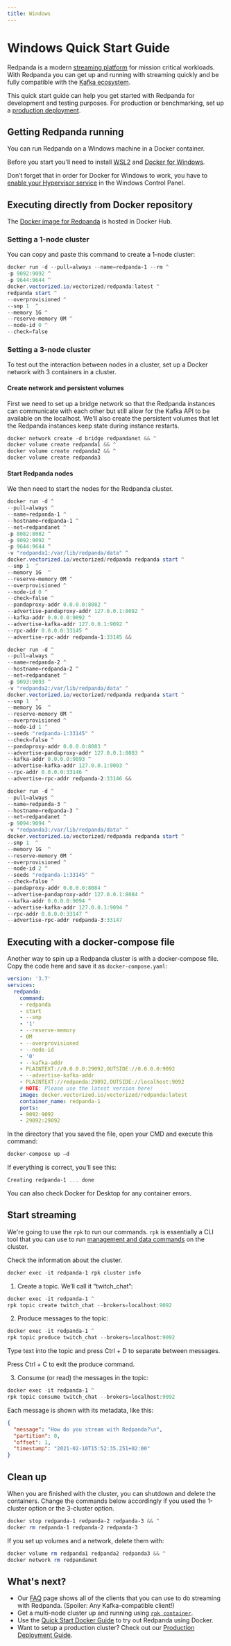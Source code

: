 ```yaml
---
title: Windows
---
```

# Windows Quick Start Guide

Redpanda is a modern [streaming platform](https://vectorized.io/blog/intelligent-data-api/) for mission critical workloads.
With Redpanda you can get up and running with streaming quickly
and be fully compatible with the [Kafka ecosystem](https://cwiki.apache.org/confluence/display/KAFKA/Ecosystem).

This quick start guide can help you get started with Redpanda for development and testing purposes.
For production or benchmarking, set up a [production deployment](/docs/deployment/production-deployment).

## Getting Redpanda running

You can run Redpanda on a Windows machine in a Docker container.

Before you start you'll need to install [WSL2](https://docs.microsoft.com/en-us/windows/wsl/install) and [Docker for Windows](https://docs.docker.com/desktop/windows/install/).

Don’t forget that in order for Docker for Windows to work, you have to [enable your Hypervisor service](https://docs.microsoft.com/en-us/virtualization/hyper-v-on-windows/quick-start/enable-hyper-v) in the Windows Control Panel.


## Executing directly from Docker repository

The [Docker image for Redpanda](https://hub.docker.com/r/vectorized/redpanda) is hosted in Docker Hub.


### Setting a 1-node cluster
You can copy and paste this command to create a 1-node cluster:

```powershell
docker run -d --pull=always --name=redpanda-1 --rm ^
-p 9092:9092 ^
-p 9644:9644 ^
docker.vectorized.io/vectorized/redpanda:latest ^
redpanda start ^
--overprovisioned ^
--smp 1  ^
--memory 1G ^
--reserve-memory 0M ^
--node-id 0 ^
--check=false
```
### Setting a 3-node cluster

To test out the interaction between nodes in a cluster, set up a Docker network with 3 containers in a cluster.

#### Create network and persistent volumes

First we need to set up a bridge network so that the Redpanda instances can communicate with each other
but still allow for the Kafka API to be available on the localhost.
We'll also create the persistent volumes that let the Redpanda instances keep state during instance restarts.

```powershell
docker network create -d bridge redpandanet && ^
docker volume create redpanda1 && ^
docker volume create redpanda2 && ^
docker volume create redpanda3
```

#### Start Redpanda nodes

We then need to start the nodes for the Redpanda cluster.

```powershell
docker run -d ^
--pull=always ^
--name=redpanda-1 ^
--hostname=redpanda-1 ^
--net=redpandanet ^
-p 8082:8082 ^
-p 9092:9092 ^
-p 9644:9644 ^
-v "redpanda1:/var/lib/redpanda/data" ^
docker.vectorized.io/vectorized/redpanda redpanda start ^
--smp 1  ^
--memory 1G  ^
--reserve-memory 0M ^
--overprovisioned ^
--node-id 0 ^
--check=false ^
--pandaproxy-addr 0.0.0.0:8082 ^
--advertise-pandaproxy-addr 127.0.0.1:8082 ^
--kafka-addr 0.0.0.0:9092 ^
--advertise-kafka-addr 127.0.0.1:9092 ^
--rpc-addr 0.0.0.0:33145 ^
--advertise-rpc-addr redpanda-1:33145 &&

docker run -d ^
--pull=always ^
--name=redpanda-2 ^
--hostname=redpanda-2 ^
--net=redpandanet ^
-p 9093:9093 ^
-v "redpanda2:/var/lib/redpanda/data" ^
docker.vectorized.io/vectorized/redpanda redpanda start ^
--smp 1  ^
--memory 1G  ^
--reserve-memory 0M ^
--overprovisioned ^
--node-id 1 ^
--seeds "redpanda-1:33145" ^
--check=false ^
--pandaproxy-addr 0.0.0.0:8083 ^
--advertise-pandaproxy-addr 127.0.0.1:8083 ^
--kafka-addr 0.0.0.0:9093 ^
--advertise-kafka-addr 127.0.0.1:9093 ^
--rpc-addr 0.0.0.0:33146 ^
--advertise-rpc-addr redpanda-2:33146 &&

docker run -d ^
--pull=always ^
--name=redpanda-3 ^
--hostname=redpanda-3 ^
--net=redpandanet ^
-p 9094:9094 ^
-v "redpanda3:/var/lib/redpanda/data" ^
docker.vectorized.io/vectorized/redpanda redpanda start ^
--smp 1  ^
--memory 1G  ^
--reserve-memory 0M ^
--overprovisioned ^
--node-id 2 ^
--seeds "redpanda-1:33145" ^
--check=false ^
--pandaproxy-addr 0.0.0.0:8084 ^
--advertise-pandaproxy-addr 127.0.0.1:8084 ^
--kafka-addr 0.0.0.0:9094 ^
--advertise-kafka-addr 127.0.0.1:9094 ^
--rpc-addr 0.0.0.0:33147 ^
--advertise-rpc-addr redpanda-3:33147
```


## Executing with a docker-compose file

Another way to spin up a Redpanda cluster is with a docker-compose file.
Copy the code here and save it as `docker-compose.yaml`:

```yaml 
version: '3.7'
services:
  redpanda:
    command:
    - redpanda
    - start
    - --smp
    - '1'
    - --reserve-memory
    - 0M
    - --overprovisioned
    - --node-id
    - '0'
    - --kafka-addr
    - PLAINTEXT://0.0.0.0:29092,OUTSIDE://0.0.0.0:9092
    - --advertise-kafka-addr
    - PLAINTEXT://redpanda:29092,OUTSIDE://localhost:9092
    # NOTE: Please use the latest version here!
    image: docker.vectorized.io/vectorized/redpanda:latest
    container_name: redpanda-1
    ports:
    - 9092:9092
    - 29092:29092
```   
  
In the directory that you saved the file, open your CMD and execute this command:     
 
```powershell
docker-compose up –d
```
If everything is correct, you’ll see this:
```powershell
Creating redpanda-1 ... done
```

You can also check Docker for Desktop for any container errors.


## Start streaming

We're going to use the `rpk` to run our commands.
`rpk` is essentially a CLI tool that you can use to run [management and data commands](/docs/reference/rpk-commands) on the cluster.

Check the information about the cluster. 

```powershell
docker exec -it redpanda-1 rpk cluster info
```

1. Create a topic. We’ll call it “twitch_chat”:

```powershell
docker exec -it redpanda-1 ^
rpk topic create twitch_chat --brokers=localhost:9092
```

2. Produce messages to the topic:

```powershell
docker exec -it redpanda-1 ^
rpk topic produce twitch_chat --brokers=localhost:9092
``` 

Type text into the topic and press Ctrl + D to separate between messages.

Press Ctrl + C to exit the produce command.

3. Consume (or read) the messages in the topic:

```powershell
docker exec -it redpanda-1 ^
rpk topic consume twitch_chat --brokers=localhost:9092
```

Each message is shown with its metadata, like this:

```json
{
  "message": "How do you stream with Redpanda?\n",
  "partition": 0,
  "offset": 1,
  "timestamp": "2021-02-10T15:52:35.251+02:00"
}
```


## Clean up

When you are finished with the cluster, you can shutdown and delete the containers.
Change the commands below accordingly if you used the 1-cluster option or the 3-cluster option.

```powershell
docker stop redpanda-1 redpanda-2 redpanda-3 && ^
docker rm redpanda-1 redpanda-2 redpanda-3
```

If you set up volumes and a network, delete them with:

```powershell
docker volume rm redpanda1 redpanda2 redpanda3 && ^
docker network rm redpandanet
```

## What's next?

- Our [FAQ](/docs/reference/faq) page shows all of the clients that you can use to do streaming with Redpanda.
    (Spoiler: Any Kafka-compatible client!)
- Get a multi-node cluster up and running using [`rpk container`](/docs/deployment/guide-rpk-container).
- Use the [Quick Start Docker Guide](/docs/quickstart/quick-start-docker) to try out Redpanda using Docker.
- Want to setup a production cluster? Check out our [Production Deployment Guide](/docs/deployment/production-deployment).